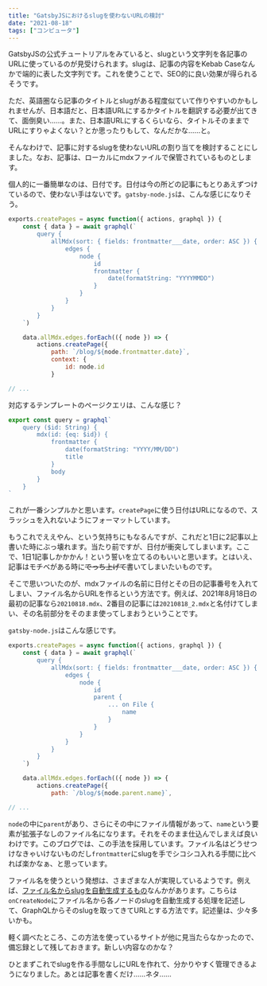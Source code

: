```yaml
---
title: "GatsbyJSにおけるslugを使わないURLの検討"
date: "2021-08-18"
tags: ["コンピュータ"]
---
```


GatsbyJSの公式チュートリアルをみていると、slugという文字列を各記事のURLに使っているのが見受けられます。slugは、記事の内容をKebab Caseなんかで端的に表した文字列です。これを使うことで、SEO的に良い効果が得られるそうです。

ただ、英語圏なら記事のタイトルとslugがある程度似ていて作りやすいのかもしれませんが、日本語だと、日本語URLにするかタイトルを翻訳する必要が出てきて、面倒臭い……。また、日本語URLにするくらいなら、タイトルそのままでURLにすりゃよくない？とか思ったりもして、なんだかな……と。

そんなわけで、記事に対するslugを使わないURLの割り当てを検討することにしました。なお、記事は、ローカルにmdxファイルで保管されているものとします。

個人的に一番簡単なのは、日付です。日付は今の所どの記事にもとりあえずつけているので、使わない手はないです。`gatsby-node.js`は、こんな感じになりそう。

```jsx
exports.createPages = async function({ actions, graphql }) {
    const { data } = await graphql(`
        query {
            allMdx(sort: { fields: frontmatter___date, order: ASC }) {
                edges {
                    node {
                        id
                        frontmatter {
                            date(formatString: "YYYYMMDD")
                        }
                    }
                }
            }
        }
    `)

    data.allMdx.edges.forEach(({ node }) => {
        actions.createPage({
            path: `/blog/${node.frontmatter.date}`,
            context: {
                id: node.id
            }

// ...
```

対応するテンプレートのページクエリは、こんな感じ？

```jsx
export const query = graphql`
    query ($id: String) {
        mdx(id: {eq: $id}) {
            frontmatter {
                date(formatString: "YYYY/MM/DD")
                title
            }
            body
        }
    }
`
```

これが一番シンプルかと思います。`createPage`に使う日付はURLになるので、スラッシュを入れないようにフォーマットしています。

もうこれでええやん、という気持ちにもなるんですが、これだと1日に2記事以上書いた時にぶっ壊れます。当たり前ですが、日付が衝突してしまいます。ここで、1日1記事しかかかん！という誓いを立てるのもいいと思います。とはいえ、記事はモチベがある時に~~でっち上げて~~書いてしまいたいものです。

そこで思いついたのが、mdxファイルの名前に日付とその日の記事番号を入れてしまい、ファイル名からURLを作るという方法です。例えば、2021年8月18日の最初の記事なら`20210818.mdx`、2番目の記事には`20210818_2.mdx`と名付けてしまい、その名前部分をそのまま使ってしまおうということです。

`gatsby-node.js`はこんな感じです。

```jsx
exports.createPages = async function({ actions, graphql }) {
    const { data } = await graphql(`
        query {
            allMdx(sort: { fields: frontmatter___date, order: ASC }) {
                edges {
                    node {
                        id
                        parent {
                            ... on File {
                                name
                            }
                        }
                    }
                }
            }
        }
    `)

    data.allMdx.edges.forEach(({ node }) => {
        actions.createPage({
            path: `/blog/${node.parent.name}`,

// ...
```

`node`の中に`parent`があり、さらにその中にファイル情報があって、`name`という要素が拡張子なしのファイル名になります。それをそのまま仕込んでしまえば良いわけです。このブログでは、この手法を採用しています。ファイル名はどうせつけなきゃいけないものだし`frontmatter`にslugを手でシコシコ入れる手間に比べれば楽かなぁ、と思っています。

ファイル名を使うという発想は、さまざまな人が実現しているようです。例えば、[ファイル名からslugを自動生成するもの](https://qiita.com/hththt/items/a6a6fa7d2ee90b0cd854)なんかがあります。こちらは`onCreateNode`にファイル名から各ノードのslugを自動生成する処理を記述して、GraphQLからそのslugを取ってきてURLとする方法です。記述量は、少々多いかも。

軽く調べたところ、この方法を使っているサイトが他に見当たらなかったので、備忘録として残しておきます。新しい内容なのかな？

ひとまずこれでslugを作る手間なしにURLを作れて、分かりやすく管理できるようになりました。あとは記事を書くだけ……ネタ……
